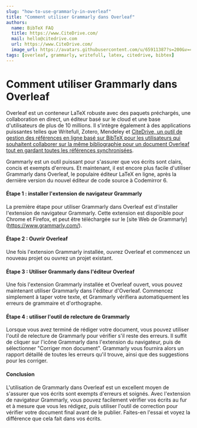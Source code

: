 ```yaml
---
slug: "how-to-use-grammarly-in-overleaf"
title: "Comment utiliser Grammarly dans Overleaf"
authors:
  name: BibTeX FAQ
  title: https://www.CiteDrive.com/
  mail: hello@citedrive.com
  url: https://www.CiteDrive.com/
  image_url: https://avatars.githubusercontent.com/u/65911387?s=200&v=4
tags: [overleaf, grammarly, writefull, latex, citedrive, bibtex]
---
```


# Comment utiliser Grammarly dans Overleaf

Overleaf est un conteneur LaTeX robuste avec des paquets préchargés, une collaboration en direct, un éditeur basé sur le cloud et une base d'utilisateurs de plus de 10 millions. Il s'intègre également à des applications puissantes telles que Writefull, Zotero, Mendeley et [CiteDrive, un outil de gestion des références en ligne basé sur BibTeX pour les utilisateurs qui souhaitent collaborer sur la même bibliographie pour un document Overleaf tout en gardant toutes les références synchronisées](https://www.overleaf.com/blog/better-bibliography-management-with-overleaf-citedrive-and-bibtex-biblatex).


Grammarly est un outil puissant pour s'assurer que vos écrits sont clairs, concis et exempts d'erreurs. Et maintenant, il est encore plus facile d'utiliser Grammarly dans Overleaf, le populaire éditeur LaTeX en ligne, après la dernière version du nouvel éditeur de code source à Codemirror 6. 

#### Étape 1 : installer l'extension de navigateur Grammarly

La première étape pour utiliser Grammarly dans Overleaf est d'installer l'extension de navigateur Grammarly. Cette extension est disponible pour Chrome et Firefox, et peut être téléchargée sur le [site Web de Grammarly] (https://www.grammarly.com/).

#### Étape 2 : Ouvrir Overleaf

Une fois l'extension Grammarly installée, ouvrez Overleaf et commencez un nouveau projet ou ouvrez un projet existant.

#### Étape 3 : Utiliser Grammarly dans l'éditeur Overleaf

Une fois l'extension Grammarly installée et Overleaf ouvert, vous pouvez maintenant utiliser Grammarly dans l'éditeur d'Overleaf. Commencez simplement à taper votre texte, et Grammarly vérifiera automatiquement les erreurs de grammaire et d'orthographe.

#### Étape 4 : utiliser l'outil de relecture de Grammarly

Lorsque vous avez terminé de rédiger votre document, vous pouvez utiliser l'outil de relecture de Grammarly pour vérifier s'il reste des erreurs. Il suffit de cliquer sur l'icône Grammarly dans l'extension du navigateur, puis de sélectionner "Corriger mon document". Grammarly vous fournira alors un rapport détaillé de toutes les erreurs qu'il trouve, ainsi que des suggestions pour les corriger.

#### Conclusion

L'utilisation de Grammarly dans Overleaf est un excellent moyen de s'assurer que vos écrits sont exempts d'erreurs et soignés. Avec l'extension de navigateur Grammarly, vous pouvez facilement vérifier vos écrits au fur et à mesure que vous les rédigez, puis utiliser l'outil de correction pour vérifier votre document final avant de le publier. Faites-en l'essai et voyez la différence que cela fait dans vos écrits.
